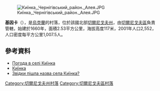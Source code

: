 [[Image:Киїнка,_Чернігівський_район._Алея.JPG|right]]

'''基因卡'''（{{lang-uk|Киїнка}}），是[[烏克蘭|烏克蘭]]的村落，位於該國北部[[切爾尼戈夫州|切爾尼戈夫州]]，由[[切爾尼戈夫區|切爾尼戈夫區]]負責管轄，始建於1660年，面積2.53平方公里，海拔高度117米，2001年人口2,552，人口密度每平方公里1,007.5人。

{{coord|51|27|16|N|31|11|54|E|scale:100000|display=title}}

==參考資料==
*[http://weather.in.ua/ua/chernigovskaja/10422 Погода в селі Киїнка] {{Wayback|url=http://weather.in.ua/ua/chernigovskaja/10422 |date=20201126204643 }}
*[http://w1.c1.rada.gov.ua/pls/z7502/A005?rdat1=10.03.2014&rf7571=41405 Киїнка]{{dead link|date=2017年12月 |bot=InternetArchiveBot |fix-attempted=yes }}
* [https://web.archive.org/web/20161023201823/http://tour-cn.com.ua/publ/chernigivskij_rajon/zvidki_pishla_nazva_sela_kijinka/106-1-0-710 Звідки пішла назва села Киїнка?]

[[Category:切爾尼戈夫州村落|Category:切爾尼戈夫州村落]]
[[Category:切爾尼戈夫區村落|Category:切爾尼戈夫區村落]]


{{Chernihiv-geo-stub}}
